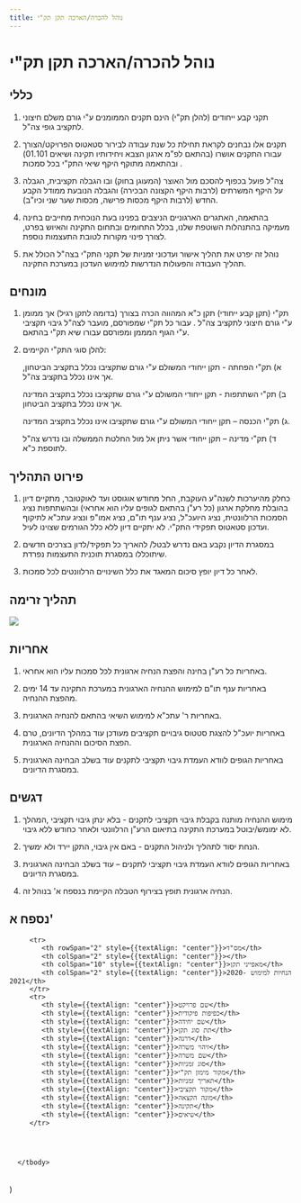 ```yaml
---
title: נוהל להכרה/הארכה תקן תק"י  
---
```



# נוהל להכרה/הארכה תקן תק"י

## כללי

1) תקני קבע ייחודים (להלן תק"י) הינם תקנים הממומנים ע"י גורם משלם חיצוני לתקציב גופי צה"ל. 

2) תקנים אלו נבחנים לקראת תחילת כל שנת עבודה לבירור סטאטוס הפרויקט/הצורך עבורו התקנים אושרו (בהתאם לפ"מ ארגון הצבא ויחידותיו תקינה ושיאים 01.101) ובהתאמה מתוקף היקף שיאי התק"י בכל סמכות . 

3) צה"ל פועל בכפוף להסכם מול האוצר (המעוגן בחוק) ובו הגבלה תקציבית, הגבלה על היקף המשרתים (לרבות היקף הקצונה הבכירה) והגבלה הנובעת ממודל הקבע החדש (לרבות היקף מכסות פרישה, מכסות שער שני וכיו"ב).

4) בהתאמה, האתגרים הארגוניים הניצבים בפנינו בעת הנוכחית מחייבים בחינה מעמיקה בהתנהלות השוטפת שלנו, בכלל התחומים ובתחום התקינה והאיוש בפרט, לצורך פינוי מקורות לטובת התעצמות נוספת. 

5) נוהל זה יפרט את תהליך אישור ועדכוני זמניות של תקני התק"י בצה"ל הכולל את תהליך העבודה והפעולות הנדרשות למימוש העדכון במערכת התקינה. 

## מונחים

1) תק"י (תקן קבע ייחודי)  תקן כ"א המהווה הכרה בצורך (בדומה לתקן רגיל) אך ממומן ע"י גורם חיצוני לתקציב צה"ל . עבור כל תק"י שמפורסם, מועבר לצה"ל גיבוי תקציבי ע"י הגוף המממן ומפורסם עבורו שיא תק"י בהתאם. 

2) להלן סוגי התק"י הקיימים: 

   א) תק"י הפחתה - תקן ייחודי המשולם ע"י גורם שתקציבו נכלל בתקציב הביטחון, אך אינו נכלל בתקציב צה"ל. 

   ב) תק"י השתתפות - תקן ייחודי המשולם ע"י גורם שתקציבו נכלל בתקציב המדינה אך אינו נכלל בתקציב הביטחון. 

   ג) תק"י הכנסה – תקן ייחודי המשולם ע"י גורם שתקציבו אינו נכלל בתקציב המדינה. 

   ד) תק"י מדינה – תקן ייחודי אשר ניתן אל מול החלטת הממשלה ובו נדרש צה"ל לתוספת כ"א. 

## פירוט התהליך

1) כחלק מהיערכות לשנה"ע העוקבת, החל מחודש אוגוסט ועד לאוקטובר, מתקיים דיון בהובלת מחלקת ארגון (כל רע"ן בהתאם לגופים עליו הוא אחראי) ובהשתתפות נציג הסמכות הרלוונטית, נציג היועכ"ל, נציג ענף תו"ם, נציג אמו"פ ונציג עתכ"א לתיקוף ועדכון סטאטוס  תפקידי התק"י. לא יתקיים דיון ללא כלל הגורמים שצוינו לעיל. 

2) במסגרת הדיון נקבע באם נדרש לבטל/ להאריך כל תפקיד/לדון בצרכים חדשים שיתוכללו במסגרת תוכנית התעצמות נפרדת. 

3) לאחר כל דיון  יופץ סיכום המאגד את כלל השינויים הרלוונטים לכל סמכות. 

## תהליך זרימה

<img src={floworg.src} />

## אחריות

1)  באחריות כל רע"ן בחינה והפצת הנחיה ארגונית לכל סמכות עליו הוא אחראי. 

2) באחריות ענף תו"ם למימוש ההנחיה הארגונית במערכת התקינה  עד 14 ימים מהפצת ההנחיה. 

3) באחריות ר' עתכ"א למימוש השיאי בהתאם להנחיה הארגונית. 

4) באחריות יועכ"ל להצגת סטטוס גיבויים תקציבים מעודכן עוד במהלך הדיונים, טרם הפצת הסיכום וההנחיה הארגונית. 

5) באחריות הגופים לוודא העמדת גיבוי תקציבי לתקנים  עוד בשלב הבחינה הארגונית במסגרת הדיונים. 

## דגשים

1) מימוש ההנחיה מותנה בקבלת גיבוי תקציבי לתקנים - בלא ינתן גיבוי תקציבי ,המהלך לא ימומש/יבוטל במערכת התקינה בתיאום הרע"ן הרלוונטי ולאחר כחודש ללא גיבוי. 

2) הנחת יסוד לתהליך ולניהול התקנים - באם אין גיבוי, התקן יירד ולא ימשיך. 

3) באחריות הגופים לוודא העמדת גיבוי תקציבי לתקנים – עוד בשלב הבחינה הארגונית במסגרת הדיונים. 

4) הנחיה ארגונית תופץ בצירוף הטבלה הקיימת בנספח א' בנוהל זה. 

## נספח א'

<FlowPage />


   <table>
      <tbody>

         <tr>
            <th rowSpan="2" style={{textAlign: "center"}}>מס"ד</th>
            <th colSpan="2" style={{textAlign: "center"}}></th>
            <th colSpan="10" style={{textAlign: "center"}}>מאפייני תקן</th>
            <th colSpan="2" style={{textAlign: "center"}}>הנחיות למימוש 2020-2021</th>
         </tr>
         <tr>
            <th style={{textAlign: "center"}}>שם פרויקט</th>
            <th style={{textAlign: "center"}}>כפיפות פיקודית</th>
            <th style={{textAlign: "center"}}>שם יחידה</th>
            <th style={{textAlign: "center"}}>תת סוג תקן</th>
            <th style={{textAlign: "center"}}>דרגה</th>
            <th style={{textAlign: "center"}}>זיהוי משרה</th>
            <th style={{textAlign: "center"}}>שם משרה</th>
            <th style={{textAlign: "center"}}>סוג זמניות</th>
            <th style={{textAlign: "center"}}>מקור מימון תק"י</th>
            <th style={{textAlign: "center"}}>תאריך זמניות</th>
            <th style={{textAlign: "center"}}>מקור תקציבי</th>
            <th style={{textAlign: "center"}}>מונה הקצאה</th>
            <th style={{textAlign: "center"}}>תקינה</th>
            <th style={{textAlign: "center"}}>שיאים</th>
         </tr>




      </tbody>
   </table>
)